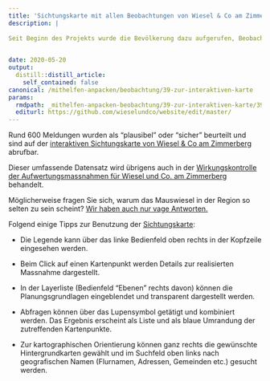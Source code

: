 ```yaml
---
title: 'Sichtungskarte mit allen Beobachtungen von Wiesel & Co am Zimmerberg'
description: |
  
Seit Beginn des Projekts wurde die Bevölkerung dazu aufgerufen, Beobachtungen von Kleinraubtieren zu melden. Meldungen wurden via das projekteigene Webtool, ein Faltblatt sowie per Mail oder auch mündlich aufgenommen. Die Beobachtungsmeldungen wurden in der Folge verifiziert und auf der Webkarte veröffentlicht. 

  
date: 2020-05-20
output:
  distill::distill_article:
    self_contained: false
canonical: /mithelfen-anpacken/beobachtung/39-zur-interaktiven-karte
params:
  rmdpath: _mithelfen-anpacken-beobachtung/39-zur-interaktiven-karte/39-zur-interaktiven-karte.Rmd
  editurl: https://github.com/wieselundco/website/edit/master/
---
```


Rund 600 Meldungen wurden als “plausibel” oder “sicher” beurteilt und sind auf der <a href="http://gis.lsfm.zhaw.ch/portal/apps/webappviewer/index.html?id=ab36b8f1202244b7bdcc860e06be2270" target="_blank">interaktiven Sichtungskarte von Wiesel & Co am Zimmerberg</a> abrufbar.

  Dieser umfassende Datensatz wird übrigens auch in der [Wirkungskontrolle der Aufwertungsmassnahmen für Wiesel und Co. am Zimmerberg](https://forschung.wieselundco.ch/erfolgskontrolle) behandelt. 

  Möglicherweise fragen Sie sich, warum das Mauswiesel in der Region so selten zu sein scheint?  [Wir haben auch nur vage Antworten.](https://github.com/wieselundco/website/files/6973002/21-Plakat.Mauswiesel.Erfassung_2021.pdf)
  
  Folgend einige Tipps zur Benutzung der [Sichtungskarte](http://gis.lsfm.zhaw.ch/portal/apps/webappviewer/index.html?id=ab36b8f1202244b7bdcc860e06be2270):

- Die Legende kann über das linke Bedienfeld oben rechts in der Kopfzeile eingesehen werden.

- Beim Click auf einen Kartenpunkt werden Details zur realisierten Massnahme dargestellt.

- In der Layerliste (Bedienfeld "Ebenen" rechts davon) können die Planungsgrundlagen eingeblendet und transparent dargestellt werden.

- Abfragen können über das Lupensymbol getätigt und kombiniert werden. Das Ergebnis erscheint als Liste und als blaue Umrandung der zutreffenden Kartenpunkte.

- Zur kartographischen Orientierung können ganz rechts die gewünschte Hintergrundkarten gewählt und im Suchfeld oben links nach geografischen Namen (Flurnamen, Adressen, Gemeinden etc.) gesucht werden.


```r



```

<!--http://wieselundco.ch/mithelfen-anpacken/beobachtung/39-zur-interaktiven-karte-->

